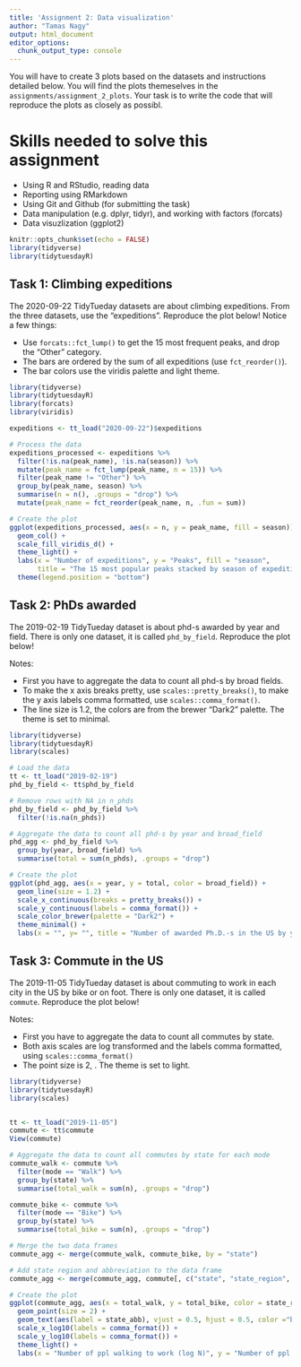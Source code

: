 ```yaml
---
title: 'Assignment 2: Data visualization'
author: "Tamas Nagy"
output: html_document
editor_options: 
  chunk_output_type: console
---
```


You will have to create 3 plots based on the datasets and instructions detailed below. You will find the plots themeselves in the `assignments/assignment_2_plots`. Your task is to write the code that will reproduce the plots as closely as possibl.

# Skills needed to solve this assignment

-   Using R and RStudio, reading data
-   Reporting using RMarkdown
-   Using Git and Github (for submitting the task)
-   Data manipulation (e.g. dplyr, tidyr), and working with factors (forcats)
-   Data visuzlization (ggplot2)

```r
knitr::opts_chunk$set(echo = FALSE)
library(tidyverse)
library(tidytuesdayR)
```

## Task 1: Climbing expeditions

The 2020-09-22 TidyTueday datasets are about climbing expeditions. From the three datasets, use the "expeditions". Reproduce the plot below! Notice a few things:

-   Use `forcats::fct_lump()` to get the 15 most frequent peaks, and drop the "Other" category.
-   The bars are ordered by the sum of all expeditions (use `fct_reorder()`).
-   The bar colors use the viridis palette and light theme.

```r
library(tidyverse)
library(tidytuesdayR)
library(forcats)
library(viridis)

expeditions <- tt_load("2020-09-22")$expeditions

# Process the data
expeditions_processed <- expeditions %>%
  filter(!is.na(peak_name), !is.na(season)) %>%
  mutate(peak_name = fct_lump(peak_name, n = 15)) %>%
  filter(peak_name != "Other") %>%
  group_by(peak_name, season) %>%
  summarise(n = n(), .groups = "drop") %>%
  mutate(peak_name = fct_reorder(peak_name, n, .fun = sum))

# Create the plot
ggplot(expeditions_processed, aes(x = n, y = peak_name, fill = season)) +
  geom_col() +
  scale_fill_viridis_d() +
  theme_light() +
  labs(x = "Number of expeditions", y = "Peaks", fill = "season",
       title = "The 15 most popular peaks stacked by season of expedition") +
  theme(legend.position = "bottom")
```

## Task 2: PhDs awarded

The 2019-02-19 TidyTueday dataset is about phd-s awarded by year and field. There is only one dataset, it is called `phd_by_field`. Reproduce the plot below!

Notes:

-   First you have to aggregate the data to count all phd-s by broad fields.
-   To make the x axis breaks pretty, use `scales::pretty_breaks()`, to make the y axis labels comma formatted, use `scales::comma_format()`.
-   The line size is 1.2, the colors are from the brewer "Dark2" palette. The theme is set to minimal.

```r

library(tidyverse)
library(tidytuesdayR)
library(scales)

# Load the data
tt <- tt_load("2019-02-19")
phd_by_field <- tt$phd_by_field

# Remove rows with NA in n_phds
phd_by_field <- phd_by_field %>%
  filter(!is.na(n_phds))

# Aggregate the data to count all phd-s by year and broad_field
phd_agg <- phd_by_field %>%
  group_by(year, broad_field) %>%
  summarise(total = sum(n_phds), .groups = "drop")

# Create the plot
ggplot(phd_agg, aes(x = year, y = total, color = broad_field)) +
  geom_line(size = 1.2) +
  scale_x_continuous(breaks = pretty_breaks()) +
  scale_y_continuous(labels = comma_format()) +
  scale_color_brewer(palette = "Dark2") +
  theme_minimal() +
  labs(x = "", y= "", title = "Number of awarded Ph.D.-s in the US by year", color = "Broad field")
```

## Task 3: Commute in the US

The 2019-11-05 TidyTueday dataset is about commuting to work in each city in the US by bike or on foot. There is only one dataset, it is called `commute`. Reproduce the plot below!

Notes:

-   First you have to aggregate the data to count all commutes by state.
-   Both axis scales are log transformed and the labels comma formatted, using `scales::comma_format()`
-   The point size is 2, . The theme is set to light.

```r
library(tidyverse)
library(tidytuesdayR)
library(scales)


tt <- tt_load("2019-11-05")
commute <- tt$commute
View(commute)

# Aggregate the data to count all commutes by state for each mode
commute_walk <- commute %>%
  filter(mode == "Walk") %>%
  group_by(state) %>%
  summarise(total_walk = sum(n), .groups = "drop")

commute_bike <- commute %>%
  filter(mode == "Bike") %>%
  group_by(state) %>%
  summarise(total_bike = sum(n), .groups = "drop")

# Merge the two data frames
commute_agg <- merge(commute_walk, commute_bike, by = "state")

# Add state region and abbreviation to the data frame
commute_agg <- merge(commute_agg, commute[, c("state", "state_region", "state_abb")], by = "state")

# Create the plot
ggplot(commute_agg, aes(x = total_walk, y = total_bike, color = state_region)) +
  geom_point(size = 2) +
  geom_text(aes(label = state_abb), vjust = 0.5, hjust = 0.5, color ="black") +
  scale_x_log10(labels = comma_format()) +
  scale_y_log10(labels = comma_format()) +
  theme_light() +
  labs(x = "Number of ppl walking to work (log N)", y = "Number of ppl biking to work (log N)", color = "State region", title = "Number of people walking vs. biking to work in each USA state")
```
